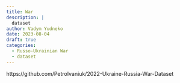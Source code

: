 ```yaml
---
title: War
description: |
  dataset
author: Vadym Yudneko
date: 2023-08-04
draft: true
categories:
  - Russo-Ukrainian War
  - dataset
---
```



https://github.com/PetroIvaniuk/2022-Ukraine-Russia-War-Dataset